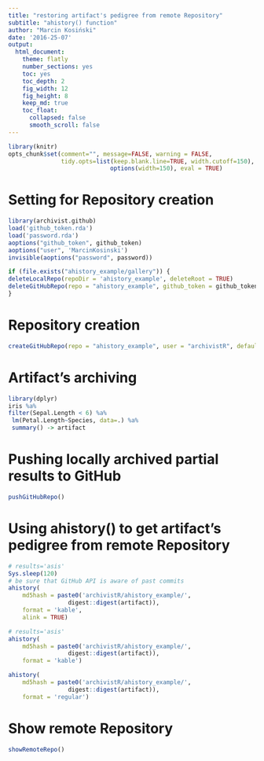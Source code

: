 ```yaml
---
title: "restoring artifact's pedigree from remote Repository"
subtitle: "ahistory() function"
author: "Marcin Kosiński"
date: '2016-25-07'
output:
  html_document:
    theme: flatly
    number_sections: yes
    toc: yes
    toc_depth: 2
    fig_width: 12
    fig_height: 8
    keep_md: true
    toc_float:
      collapsed: false
      smooth_scroll: false
---
```


```r
library(knitr)
opts_chunk$set(comment="", message=FALSE, warning = FALSE, 
               tidy.opts=list(keep.blank.line=TRUE, width.cutoff=150),
							 options(width=150), eval = TRUE)
```

# Setting for Repository creation

```r
library(archivist.github)
load('github_token.rda')
load('password.rda')
aoptions("github_token", github_token)
aoptions("user", 'MarcinKosinski')
invisible(aoptions("password", password))
```

```r
if (file.exists("ahistory_example/gallery")) {
deleteLocalRepo(repoDir = 'ahistory_example', deleteRoot = TRUE)
deleteGitHubRepo(repo = "ahistory_example", github_token = github_token, user = "archivistR", deleteRoot = TRUE)
}
```


# Repository creation

```r
createGitHubRepo(repo = "ahistory_example", user = "archivistR", default = TRUE) 
```

# Artifact's archiving

```r
library(dplyr)
iris %a%
filter(Sepal.Length < 6) %a%
 lm(Petal.Length~Species, data=.) %a%
 summary() -> artifact
```

# Pushing locally archived partial results to GitHub


```r
pushGitHubRepo()
```

# Using ahistory() to get artifact's pedigree from remote Repository

```r
# results='asis'
Sys.sleep(120)
# be sure that GitHub API is aware of past commits
ahistory(
	md5hash = paste0('archivistR/ahistory_example/', 
				 digest::digest(artifact)),
	format = 'kable',
	alink = TRUE)

```


```r
# results='asis'
ahistory(
	md5hash = paste0('archivistR/ahistory_example/', 
				 digest::digest(artifact)),
	format = 'kable')
```

```r
ahistory(
	md5hash = paste0('archivistR/ahistory_example/', 
				 digest::digest(artifact)),
	format = 'regular')
```


# Show remote Repository

```r
showRemoteRepo()
```


